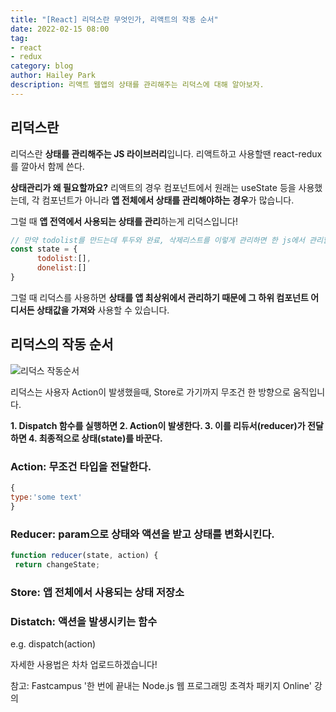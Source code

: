 ```yaml
---
title: "[React] 리덕스란 무엇인가, 리액트의 작동 순서"
date: 2022-02-15 08:00
tag:
- react
- redux
category: blog
author: Hailey Park
description: 리액트 웹앱의 상태를 관리해주는 리덕스에 대해 알아보자.
---
```


## 리덕스란

리덕스란 **상태를 관리해주는 JS 라이브러리**입니다.
리액트하고 사용할땐 react-redux를 깔아서 함께 쓴다.

**상태관리가 왜 필요할까요?**
리액트의 경우 컴포넌트에서 원래는 useState 등을 사용했는데, 각 컴포넌트가 아니라 **앱 전체에서 상태를 관리해야하는 경우**가 많습니다.

그럴 때 **앱 전역에서 사용되는 상태를 관리**하는게 리덕스입니다!

```js
// 만약 todolist를 만드는데 투두와 완료, 삭제리스트를 이렇게 관리하면 한 js에서 관리할 게 너무나 많음
const state = {
      todolist:[],
      donelist:[]
}
```

그럴 때 리덕스를 사용하면 **상태를 앱 최상위에서 관리하기 때문에 그 하위 컴포넌트 어디서든 상태값을 가져와** 사용할 수 있습니다.

## 리덕스의 작동 순서

![리덕스 작동순서](https://images.velog.io/images/hailey99/post/1c7d4cad-f918-429c-b039-d65573c0a4af/%E1%84%89%E1%85%B3%E1%84%8F%E1%85%B3%E1%84%85%E1%85%B5%E1%86%AB%E1%84%89%E1%85%A3%E1%86%BA%202022-02-11%20%E1%84%8B%E1%85%A9%E1%84%92%E1%85%AE%204.41.49.png)

리덕스는 사용자 Action이 발생했을때, Store로 가기까지 무조건 한 방향으로 움직입니다.

**1. Dispatch 함수를 실행하면
2. Action이 발생한다.
3. 이를 리듀서(reducer)가 전달하면
4. 최종적으로 상태(state)를 바꾼다.**

### Action: 무조건 타입을 전달한다.

```javascript
{
type:'some text'
}
```

### Reducer: param으로 상태와 액션을 받고 상태를 변화시킨다.

```javascript
function reducer(state, action) {
 return changeState;
```

### Store: 앱 전체에서 사용되는 상태 저장소 

### Distatch: 액션을 발생시키는 함수

e.g. dispatch(action)

자세한 사용법은 차차 업로드하겠습니다!

참고: Fastcampus '한 번에 끝내는 Node.js 웹 프로그래밍 초격차 패키지 Online' 강의